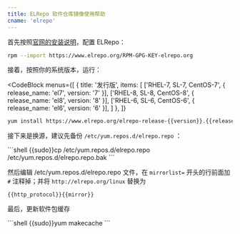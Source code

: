 ```yaml
---
title: ELRepo 软件仓库镜像使用帮助
cname: 'elrepo'
---
```


首先按照[官网的安装说明](https://elrepo.org/tiki/tiki-index.php)，配置 ELRepo：

```bash
rpm --import https://www.elrepo.org/RPM-GPG-KEY-elrepo.org
```

接着，按照你的系统版本，运行：

<CodeBlock
  menus={[
    {
      title: '发行版',
      items: [
        ['RHEL-7, SL-7, CentOS-7', { release_name: 'el7', version: '7' }],
        ['RHEL-8, SL-8, CentOS-8', { release_name: 'el8', version: '8' }],
        ['RHEL-6, SL-6, CentOS-6', { release_name: 'el6', version: '6' }],
      ]
    },
  ]}
>

```bash
yum install https://www.elrepo.org/elrepo-release-{{version}}.{{release_name}}.elrepo.noarch.rpm
```

</CodeBlock>

接下来是换源，建议先备份 `/etc/yum.repos.d/elrepo.repo` ：

<CodeBlock>
```shell
{{sudo}}cp /etc/yum.repos.d/elrepo.repo /etc/yum.repos.d/elrepo.repo.bak
```
</CodeBlock>

然后编辑 /etc/yum.repos.d/elrepo.repo 文件，在 `mirrorlist=` 开头的行前面加 `#` 注释掉；并将 `http://elrepo.org/linux` 替换为

<CodeBlock>

```
{{http_protocol}}{{mirror}}
```

</CodeBlock>

最后，更新软件包缓存

<CodeBlock>
```shell
{{sudo}}yum makecache
```
</CodeBlock>
